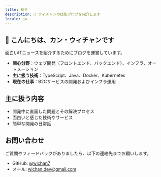 ```yaml
---
title: 紹介
description: 🚀 ウィチャンの技術ブログを紹介します
locale: ja
---
```


## 👋 こんにちは、カン・ウィチャンです

面白いITニュースを紹介するためにブログを運営しています。

- **関心分野**：ウェブ開発（フロントエンド、バックエンド）、インフラ、オートメーション  
- **主に扱う技術**：TypeScript、Java、Docker、Kubernetes  
- **現在の仕事**：B2Cサービスの開発およびインフラ運用  

## 主に扱う内容

- 開発中に直面した問題とその解決プロセス  
- 面白いと感じた技術やサービス  
- 簡単な開発の日常話  

## お問い合わせ

ご質問やフィードバックがありましたら、以下の連絡先までお願いします。  
- GitHub: [@wichan7](https://github.com/wichan7)  
- メール: wichan.dev@gmail.com